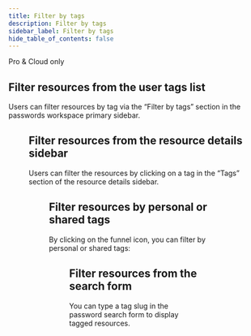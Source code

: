 ```yaml
---
title: Filter by tags
description: Filter by tags
sidebar_label: Filter by tags
hide_table_of_contents: false
---
```


<Chips link="https://www.passbolt.com/pricing/pro" isUnderMainTitle={true}>Pro & Cloud only</Chips>

## Filter resources from the user tags list

Users can filter resources by tag via the “Filter by tags” section in the passwords workspace primary sidebar.

<Figure src="img/help/2022/05/tags-filter.png" alt="Filter tags"
        caption="fig. Filter tags" size={{width: 400}}/>

## Filter resources from the resource details sidebar

Users can filter the resources by clicking on a tag in the “Tags” section of the resource details sidebar.

<Figure src="img/help/2022/05/tags-untag.png"
        alt="Click on a tag to filter on this tag" caption="fig. Click on a tag to filter on this tag" size={{width: 400}}/>

## Filter resources by personal or shared tags

By clicking on the funnel icon, you can filter by personal or shared tags:

<Figure src="img/help/2022/05/tags-filter-2.png"
        alt="Filter by personal or shared tags" caption="fig. Filter by personal or shared tags" size={{width: 400}}/>

## Filter resources from the search form

You can type a tag slug in the password search form to display tagged resources.
